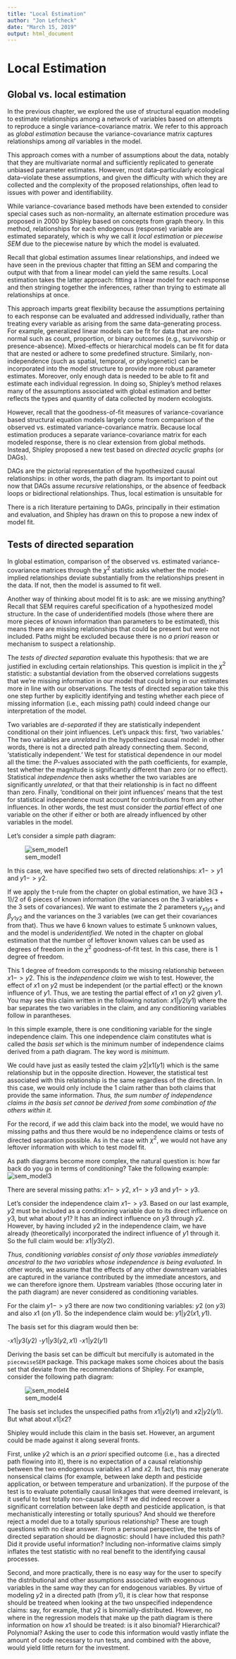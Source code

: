 ```yaml
---
title: "Local Estimation"
author: "Jon Lefcheck"
date: "March 15, 2019"
output: html_document
---
```


# Local Estimation

## Global vs. local estimation

In the previous chapter, we explored the use of structural equation modeling to estimate relationships among a network of variables based on attempts to reproduce a single variance-covariance matrix. We refer to this approach as *global estimation* because the variance-covariance matrix captures relationships among *all* variables in the model.  

This approach comes with a number of assumptions about the data, notably that they are multivariate normal and  sufficiently replicated to generate unbiased parameter estimates. However, most data--particularly ecological data--violate these assumptions, and given the difficulty with which they are collected and the complexity of the proposed relationships, often lead to issues with power and identifiability. 

While variance-covariance based methods have been extended to consider special cases such as non-normality, an alternate estimation procedure was proposed in 2000 by Shipley based on concepts from graph theory. In this method, relationships for each endogenous (response) variable are estimated separately, which is why we call it *local estimation* or  *piecewise SEM* due to the piecewise nature by which the model is evaluated. 

Recall that global estimation assumes linear relationships, and indeed we have seen in the previous chapter that fitting an SEM and comparing the output with that from a linear model can yield the same results. Local estimation takes the latter approach: fitting a linear model for each response and then stringing together the inferences, rather than trying to estimate all relationships at once.

This approach imparts great flexibility because the assumptions pertaining to each response can be evaluated and addressed individually, rather than treating every variable as arising from the same data-generating process. For example, generalized linear models can be fit for data that are non-normal such as count, proportion, or binary outcomes (e.g., survivorship or presence-absence). Mixed-effects or hierarchical models can be fit for data that are nested or adhere to some predefined structure. Similarly, non-independence (such as spatial, temporal, or phylogenetic) can be incorporated into the model structure to provide more robust parameter estimates. Moreover, only enough data is needed to be able to fit and estimate each individual regression. In doing so, Shipley's method relaxes many of the assumptions associated with global estimation and better reflects the types and quantity of data collected by modern ecologists.

However, recall that the goodness-of-fit measures of variance-covariance based structural equation models largely come from comparison of the observed vs. estimated variance-covariance matrix. Because local estimation produces a separate variance-covariance matrix for each modeled response, there is no clear extension from global methods. Instead, Shipley proposed a new test based on *directed acyclic graphs* (or DAGs). 

DAGs are the pictorial representation of the hypothesized causal relationships: in other words, the path diagram. Its important to point out now that DAGs assume *recursive* relationships, or the absence of feedback loops or bidirectional relationships. Thus, local estimation is unsuitable for 

There is a rich literature pertaining to DAGs, principally in their estimation and evaluation, and Shipley has drawn on this to propose a new index of model fit.

## Tests of directed separation

In global estimation, comparison of the observed vs. estimated variance-covariance matrices through the $\chi^2$ statistic asks whether the model-implied relationships deviate substantially from the relationships present in the data. If not, then the model is assumed to fit well.

Another way of thinking about model fit is to ask: are we missing anything? Recall that SEM requires careful specification of a hypothesized model structure. In the case of underidentified models (those where there are more pieces of known information than parameters to be estimated), this means there are missing relationships that could be present but were not included. Paths might be excluded because there is no *a priori* reason or mechanism to suspect a relationship. 

The *tests of directed separation* evaluate this hypothesis: that we are justified in excluding certain relationships. This question is implicit in the $\chi^2$ statistic: a substantial deviation from the observed correlations suggests that we're missing information in our model that could bring in our estimates more in line with our observations. The tests of directed separation take this one step further by explicitly identifying and testing whether each piece of missing information (i.e., each missing path) could indeed change our interpretation of the model.

Two variables are *d-separated* if they are statistically independent conditional on their joint influences. Let's unpack this: first, 'two variables.' The two variables are *unrelated* in the hypothesized causal model: in other words, there is not a directed path already connecting them. Second, 'statistically independent.' We test for statistical dependence in our model all the time: the *P*-values associated with the path coefficients, for example, test whether the magnitude is significantly different than zero (or no effect). Statistical *independence* then asks whether the two variables are significantly *unrelated*, or that that their relationship is in fact no diffeent than zero. Finally, 'conditional on their joint influences' means that the test for statistical independence must account for contributions from any other influences. In other words, the test must consider the *partial* effect of one variable on the other if either or both are already influenced by other variables in the model.

Let's consider a simple path diagram:

![sem_model1](https://raw.githubusercontent.com/jslefche/sem_book/master/img/global_estimation_model1.png)

In this case, we have specified two sets of directed relationships: $x1 -> y1$ and $y1 -> y2$.

If we apply the t-rule from the chapter on global estimation, we have $3(3+1)/2$ of 6 pieces of known information (the variances on the 3 variables + the 3 sets of covariances). We want to estimate the 2 parameters $\gamma_{x1y1}$ and $\beta_{y1y2}$ and the variances on the 3 variables (we can get their covariances from that). Thus we have 6 known values to estimate 5 unknown values, and the model is *underidentified*. We noted in the chapter on global estimation that the number of leftover known values can be used as degrees of freedom in the $\chi^2$ goodness-of-fit test. In this case, there is 1 degree of freedom.

This 1 degree of freedom corresponds to the missing relationship between $x1 -> y2$. This is the *independence claim* we wish to test. However, the effect of $x1$ on $y2$ must be independent (or the partial effect) or the known influence of $y1$. Thus, we are testing the partial effect of $x1$ on $y2$ given $y1$. You may see this claim written in the following notation: $x1 | y2 (y1)$ where the bar separates the two variables in the claim, and any conditioning variables follow in parantheses. 

In this simple example, there is one conditioning variable for the single independence claim. This one independence claim constitutes what is called the *basis set* which is the minimum number of independence claims derived from a path diagram. The key word is *minimum*. 

We could have just as easily tested the claim $y2 | x1 (y1)$ which is the same relationship but in the opposite direction. However, the statistical test associated with this relationship is the same regardless of the direction. In this case, we would only include the 1 claim rather than both claims that provide the same information. _Thus, the sum number of independence claims in the basis set cannot be derived from some combination of the others within it._

For the record, if we add this claim back into the model, we would have no missing paths and thus there would be no independence claims or tests of directed separation possible. As in the case with $\chi^2$, we would not have any leftover information with which to test model fit.

As path diagrams become more complex, the natural question is: how far back do you go in terms of conditioning? Take the following example:
![sem_model3](https://raw.githubusercontent.com/jslefche/sem_book/master/img/local_estimation_model1.png)

There are several missing paths: $x1 -> y2$, $x1 -> y3$ and $y1 -> y3$.

Let's consider the independence claim $x1 -> y3$. Based on our last example, $y2$ must be included as a conditioning variable due to its direct influence on $y3$, but what about $y1$? It has an indirect influence on $y3$ through $y2$. However, by having included $y2$ in the independence claim, we have already (theoretically) incorporated the indirect influence of $y1$ through it. So the full claim would be: $x1 | y3 (y2)$. 

_Thus, conditioning variables consist of only those variables *immediately ancestral* to the two variables whose independence is being evaluated._ In other words, we assume that the effects of any other downstream variables are captured in the variance contributed by the immediate ancestors, and we can therefore ignore them. Upstream variables (those occuring later in the path diagram) are never considered as conditioning variables.

For the claim $y1 -> y3$ there are now two conditioning variables: $y2$ (on $y3$) and also $x1$ (on $y1$). So the independence claim would be: $y1 | y2 (x1, y1)$.

The basis set for this diagram would then be:

-$x1 | y3 (y2)$
-$y1 | y3 (y2, x1)$
-$x1 | y2 (y1)$

Deriving the basis set can be difficult but mercifully is automated in the `piecewiseSEM` package. This package makes some choices about the basis set that deviate from the recommendations of Shipley. For example, consider the following path diagram:

![sem_model4](https://raw.githubusercontent.com/jslefche/sem_book/master/img/local_estimation_model2.png)

The basis set includes the unspecified paths from $x1 | y2 (y1)$ and $x2 | y2 (y1)$. But what about $x1 | x2$?

Shipley would include this claim in the basis set. However, an argument could be made against it along several fronts.

First, unlike $y2$ which is an *a priori* specified outcome (i.e., has a directed path flowing into it), there is no expectation of a causal relationship between the two endogenous variables $x1$ and $x2$. In fact, this may generate nonsensical claims (for example, between lake depth and pesticide application, or between temperature and urbanization). If the purpose of the test is to evaluate potentially causal linkages that were deemed irrelevant, is it useful to test totally non-causal links? If we did indeed recover a significant correlation between lake depth and pesticide application, is that mechanistically interesting or totally spurious? And should we therefore reject a model due to a totally spurious relationship? These are tough questions with no clear answer. From a personal perspective, the tests of directed separation should be diagnostic: should I have included this path? Did it provide useful information? Including non-informative claims simply inflates the test statistic with no real benefit to the identifying causal processes.

Second, and more practically, there is no easy way for the user to specify the distributional and other assumptions associated with exogenous variables in the same way they can for endogenous variables. By virtue of modeling $y2$ in a directed path (from $y1$), it is clear how that response should be treateed when looking at the two unspecified independence claims: say, for example, that $y2$ is binomially-distributed. However, no where in the regression models that make up the path diagram is there information on how $x1$ should be treated: is it also binomial? Hierarchical? Polynomial? Asking the user to code this information would vastly inflate the amount of code necessary to run tests, and combined with the above, would yield little return for the investment.





